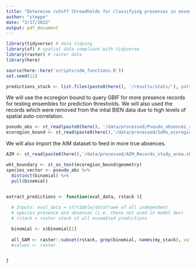```yaml
---
title: "Determine cutoff threadholds for classifying presences in ensembles"
author: "steppe"
date: "3/17/2022"
output: pdf_document
---
```




```r
library(tidyverse) # data tidying
library(sf) # spatial data compliant with tidyverse
library(raster) # raster data
library(here)

source(here::here('scripts/sdm_functions.R'))
set.seed(12)
```


```r
predictions_stack <- list.files(paste0(here(), '/results/stats/'), pattern = "glm" )
```

We will use the ecoregion bound to query GBIF for more presence records for testing ensembles for prediction thresholds. We will also used the records which were removed from the intial BIEN data due to high levels of spatial auto-correlation. 
```r
pseudo_abs <- st_read(paste0(here(), '/data/processed/Pseudo_absences_regression.shp'))[,c(1:4,21)]
ecoregion_bound <- st_read(paste0(here(),'/data/processed/SoRo_ecoregion_bound.shp'))
```

We will also import the AIM dataset to feed in more true absences. 
```r
AIM <- st_read(paste0(here(),'/data/processed/AIM_Records_study_area.shp'))
```

```r
wkt_boundary <- st_as_text(ecoregion_bound$geometry)
species_vector <- pseudo_abs %>% 
  distinct(binomial) %>% 
  pull(binomial)


```

```r

```




```r

extract_predictions <- function(eval_data, rstack ){
  
  # Inputs: eval_data = sf/tibble/dataframe of all independent 
  # species presence and absences (i.e. those not used in model dev)
  # rstack = raster stack of all ensembled predictions

  binomial <- x$binomial[1]
  
  all_GAM <- raster::subset(rstack, grep(binomial, names(my_stack), value = T))
  #values <- raster


}

```


```r

```



